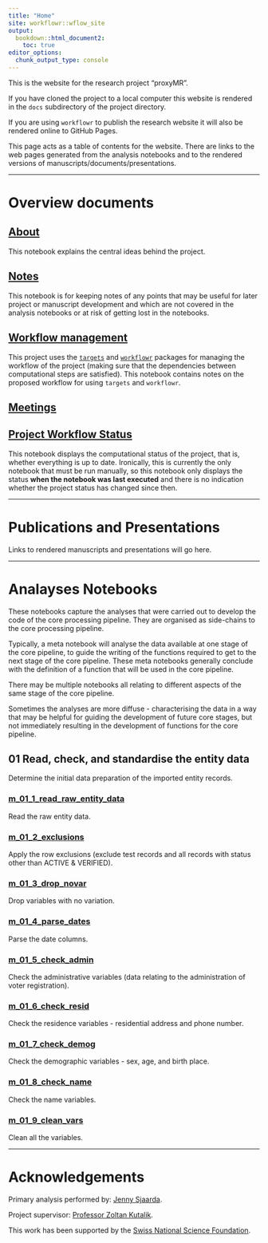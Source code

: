 ```yaml
---
title: "Home"
site: workflowr::wflow_site
output:
  bookdown::html_document2:
    toc: true
editor_options:
  chunk_output_type: console
---
```


This is the website for the research project "proxyMR".

If you have cloned the project to a local computer this website is rendered in the `docs` subdirectory of the project directory.

If you are using `workflowr` to publish the research website it will also be rendered online to GitHub Pages.

This page acts as a table of contents for the website. There are links to the web pages generated from the analysis notebooks and to the rendered versions of manuscripts/documents/presentations.

------------------------------------------------------------------------

# Overview documents {.unnumbered}

## [About](about.html) {.unnumbered}

This notebook explains the central ideas behind the project.

## [Notes](notes.html) {.unnumbered}

This notebook is for keeping notes of any points that may be useful for
later project or manuscript development and which are not covered in the
analysis notebooks or at risk of getting lost in the notebooks.

## [Workflow management](workflow.html) {.unnumbered}

This project uses the [`targets`](https://wlandau.github.io/targets/) and [`workflowr`](https://github.com/jdblischak/workflowr) packages for managing the workflow of the project (making sure that the dependencies between computational steps are satisfied). This notebook contains notes on the proposed workflow for
using `targets` and `workflowr`.

## [Meetings](meetings.html) {.unnumbered}

## [Project Workflow Status](m_00_status.html) {.unnumbered}

This notebook displays the computational status of the project, that is,
whether everything is up to date. Ironically, this is currently the only
notebook that must be run manually, so this notebook only displays the
status **when the notebook was last executed** and there is no
indication whether the project status has changed since then.

------------------------------------------------------------------------

# Publications and Presentations {.unnumbered}

Links to rendered manuscripts and presentations will go here.

------------------------------------------------------------------------

# Analayses Notebooks {.unnumbered}

These notebooks capture the analyses that were carried out to develop
the code of the core processing pipeline. They are organised as
side-chains to the core processing pipeline.

Typically, a meta notebook will analyse the data available at one stage
of the core pipeline, to guide the writing of the functions required to
get to the next stage of the core pipeline. These meta notebooks
generally conclude with the definition of a function that will be used
in the core pipeline.

There may be multiple notebooks all relating to different aspects of the
same stage of the core pipeline.

Sometimes the analyses are more diffuse - characterising the data in a
way that may be helpful for guiding the development of future core
stages, but not immediately resulting in the development of functions
for the core pipeline.

## 01 Read, check, and standardise the entity data {.unnumbered}

Determine the initial data preparation of the imported entity records.

### [m_01_1\_read_raw_entity_data](m_01_1_read_raw_entity_data.html) {.unnumbered}

Read the raw entity data.

### [m_01_2\_exclusions](m_01_2_exclusions.html) {.unnumbered}

Apply the row exclusions (exclude test records and all records with
status other than ACTIVE & VERIFIED).

### [m_01_3\_drop_novar](m_01_3_drop_novar.html) {.unnumbered}

Drop variables with no variation.

### [m_01_4\_parse_dates](m_01_4_parse_dates.html) {.unnumbered}

Parse the date columns.

### [m_01_5\_check_admin](m_01_5_check_admin.html) {.unnumbered}

Check the administrative variables (data relating to the administration
of voter registration).

### [m_01_6\_check_resid](m_01_6_check_resid.html) {.unnumbered}

Check the residence variables - residential address and phone number.

### [m_01_7\_check_demog](m_01_7_check_demog.html) {.unnumbered}

Check the demographic variables - sex, age, and birth place.

### [m_01_8\_check_name](m_01_8_check_name.html) {.unnumbered}

Check the name variables.

### [m_01_9\_clean_vars](m_01_9_clean_vars.html) {.unnumbered}

Clean all the variables.

------------------------------------------------------------------------

# Acknowledgements

Primary analysis performed by: [Jenny Sjaarda](jennysjaarda@gmail.com).

Project supervisor: [Professor Zoltan Kutalik](https://wp.unil.ch/sgg/people/zoltan/).

This work has been supported by the [Swiss National Science Foundation](http://www.snf.ch/en/funding/Pages/default.aspx).

